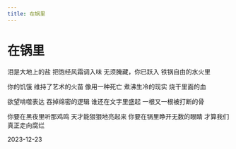 ```yaml
---
title: 在锅里
---
```


<div style={{ textAlign: "center" }}>

# 在锅里

<div style={{ whiteSpace: "pre-line"}}>

泪是大地上的盐
把饱经风霜调入味
无须腌藏，你已跃入
铁锅自由的水火里

你的饥饿
维持了艺术的火苗
像用一种死亡
煮沸生冷的现实
烧干里面的血

欲望啃噬表达
吞掉绵密的逻辑
谁还在文字里盛起
一根又一根被打断的骨

你要在黑夜里听那鸡鸣
天才能狠狠地亮起来
你要在锅里睁开无数的眼睛
才算我们真正走向腐烂

2023-12-23

</div>
</div>
